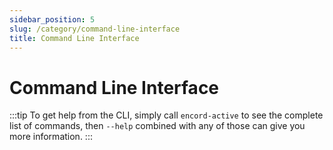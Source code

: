 ```yaml
---
sidebar_position: 5
slug: /category/command-line-interface
title: Command Line Interface
---
```



# Command Line Interface

:::tip
To get help from the CLI, simply call `encord-active` to see the complete list of commands,
then `--help` combined with any of those can give you more information.
:::

[//]: # (Commented for posterior use after docs rework)
[//]: # (## Global options)

[//]: # (* `--help`: Display help information.)
[//]: # (* `--target &#40;-t&#41;`: The working directory for the Encord Active command. Defaults to the current working directory.)

<DocCardList/>
